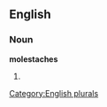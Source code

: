 ==English==

===Noun===
'''molestaches'''

# {{plural of|[[molestache]]}}

[[Category:English plurals]]